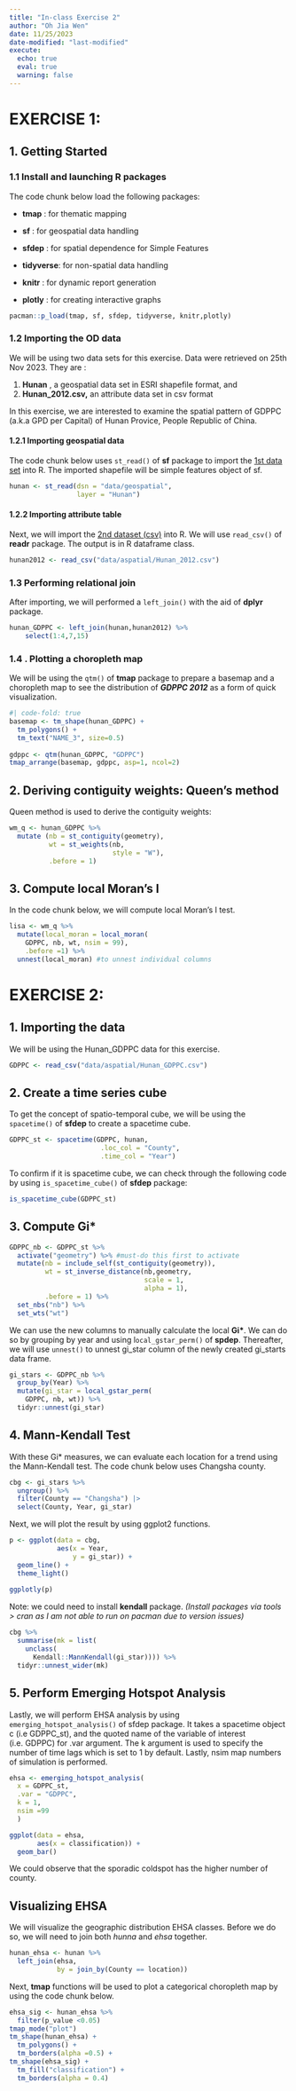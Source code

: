 ```yaml
---
title: "In-class Exercise 2"
author: "Oh Jia Wen"
date: 11/25/2023
date-modified: "last-modified"
execute: 
  echo: true
  eval: true
  warning: false
---
```


# EXERCISE 1:

## 1. Getting Started

### 1.1 Install and launching R packages

The code chunk below load the following packages:

-   **tmap** : for thematic mapping

-   **sf** : for geospatial data handling

-   **sfdep** : for spatial dependence for Simple Features

-   **tidyverse**: for non-spatial data handling

-   **knitr** : for dynamic report generation

-   **plotly** : for creating interactive graphs

```r
pacman::p_load(tmap, sf, sfdep, tidyverse, knitr,plotly)
```

### 1.2 Importing the OD data

We will be using two data sets for this exercise. Data were retrieved on 25th Nov 2023. They are :

1.  **Hunan** , a geospatial data set in ESRI shapefile format, and
2.  **Hunan_2012.csv,** an attribute data set in csv format

In this exercise, we are interested to examine the spatial pattern of GDPPC (a.k.a GPD per Capital) of Hunan Provice, People Republic of China.

#### 1.2.1 Importing geospatial data

The code chunk below uses `st_read()` of **sf** package to import the [1st data set]{.underline} into R. The imported shapefile will be simple features object of sf.

```r
hunan <- st_read(dsn = "data/geospatial", 
                 layer = "Hunan")
```

#### 1.2.2 Importing attribute table

Next, we will import the [2nd dataset (csv)]{.underline} into R. We will use `read_csv()` of **readr** package. The output is in R dataframe class.

```r
hunan2012 <- read_csv("data/aspatial/Hunan_2012.csv")
```

### 1.3 Performing relational join

After importing, we will performed a `left_join()` with the aid of **dplyr** package.

```r
hunan_GDPPC <- left_join(hunan,hunan2012) %>%
    select(1:4,7,15)
```

### 1.4 . Plotting a choropleth map

We will be using the `qtm()` of **tmap** package to prepare a basemap and a choropleth map to see the distribution of ***GDPPC 2012*** as a form of quick visualization.

```r
#| code-fold: true
basemap <- tm_shape(hunan_GDPPC) +
  tm_polygons() +
  tm_text("NAME_3", size=0.5)
 
gdppc <- qtm(hunan_GDPPC, "GDPPC")
tmap_arrange(basemap, gdppc, asp=1, ncol=2)
```

## 2. Deriving contiguity weights: Queen's method

Queen method is used to derive the contiguity weights:

```r
wm_q <- hunan_GDPPC %>%
  mutate (nb = st_contiguity(geometry),
          wt = st_weights(nb, 
                          style = "W"),
          .before = 1)

```

## 3. Compute local Moran's I

In the code chunk below, we will compute local Moran's I test.

```r
lisa <- wm_q %>%
  mutate(local_moran = local_moran(
    GDPPC, nb, wt, nsim = 99),
    .before =1) %>%
  unnest(local_moran) #to unnest individual columns 
```

# EXERCISE 2:

## 1. Importing the data

We will be using the Hunan_GDPPC data for this exercise.

```r
GDPPC <- read_csv("data/aspatial/Hunan_GDPPC.csv")
```

## 2. Create a time series cube

To get the concept of spatio-temporal cube, we will be using the `spacetime()` of **sfdep** to create a spacetime cube.

```r
GDPPC_st <- spacetime(GDPPC, hunan, 
                       .loc_col = "County",
                       .time_col = "Year")
```

To confirm if it is spacetime cube, we can check through the following code by using `is_spacetime_cube()` of **sfdep** package:

```r
is_spacetime_cube(GDPPC_st)
```

## 3. Compute Gi\*

```r
GDPPC_nb <- GDPPC_st %>%
  activate("geometry") %>% #must-do this first to activate 
  mutate(nb = include_self(st_contiguity(geometry)),
         wt = st_inverse_distance(nb,geometry,
                                  scale = 1,
                                  alpha = 1),
         .before = 1) %>%
  set_nbs("nb") %>%
  set_wts("wt")
```

We can use the new columns to manually calculate the local **Gi\***. We can do so by grouping by year and using l`ocal_gstar_perm()` of **spdep**. Thereafter, we will use `unnest()` to unnest gi_star column of the newly created gi_starts data frame.

```r
gi_stars <- GDPPC_nb %>%
  group_by(Year) %>%
  mutate(gi_star = local_gstar_perm(
    GDPPC, nb, wt)) %>%
  tidyr::unnest(gi_star)
```

## 4. Mann-Kendall Test

With these Gi\* measures, we can evaluate each location for a trend using the Mann-Kendall test. The code chunk below uses Changsha county.

```r
cbg <- gi_stars %>%
  ungroup() %>%
  filter(County == "Changsha") |>
  select(County, Year, gi_star)
```

Next, we will plot the result by using ggplot2 functions.

```r
p <- ggplot(data = cbg,
            aes(x = Year,
                y = gi_star)) +
  geom_line() + 
  theme_light()
 
ggplotly(p)
```

Note: we could need to install **kendall** package. *(Install packages via tools \> cran as I am not able to run on pacman due to version issues)*

```r
cbg %>%
  summarise(mk = list(
    unclass(
      Kendall::MannKendall(gi_star)))) %>% 
  tidyr::unnest_wider(mk)
```

## 5. Perform Emerging Hotspot Analysis

Lastly, we will perform EHSA analysis by using `emerging_hotspot_analysis()` of sfdep package. It takes a spacetime object c (i.e GDPPC_st), and the quoted name of the variable of interest (i.e. GDPPC) for .var argument. The k argument is used to specify the number of time lags which is set to 1 by default. Lastly, nsim map numbers of simulation is performed.

```r
ehsa <- emerging_hotspot_analysis(
  x = GDPPC_st,
  .var = "GDPPC",
  k = 1,
  nsim =99
  )
```

```r
ggplot(data = ehsa,
       aes(x = classification)) +
  geom_bar()
```

We could observe that the sporadic coldspot has the higher number of county.

## Visualizing EHSA

We will visualize the geographic distribution EHSA classes. Before we do so, we will need to join both *hunna* and *ehsa* together.

```r
hunan_ehsa <- hunan %>%
  left_join(ehsa,
            by = join_by(County == location))
```

Next, **tmap** functions will be used to plot a categorical choropleth map by using the code chunk below.

```r
ehsa_sig <- hunan_ehsa %>%
  filter(p_value <0.05)
tmap_mode("plot")
tm_shape(hunan_ehsa) +
  tm_polygons() +
  tm_borders(alpha =0.5) +
tm_shape(ehsa_sig) +
  tm_fill("classification") +
  tm_borders(alpha = 0.4)
```
